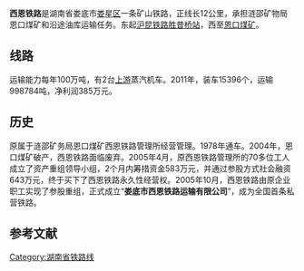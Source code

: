 '''西恩铁路'''是湖南省娄底市[[娄星区|娄星区]]一条矿山铁路，正线长12公里，承担涟邵矿物局恩口煤矿和沿途油库运输任务。东起[[沪昆铁路|沪昆铁路]][[胜昔桥站|胜昔桥站]]，西至[[恩口煤矿|恩口煤矿]]。

==线路==
运输能力每年100万吨，有2台[[上游型蒸汽机车|上游]]蒸汽机车。2011年，装车15396个，运输998784吨，净利润385万元。
==历史==
原属于涟邵矿务局恩口煤矿西恩铁路管理所经营管理。1978年通车。2004年，恩口煤矿破产，西恩铁路面临废弃。2005年4月，原西恩铁路管理所的70多位工人成立了资产重组领导小组，2个月内筹措资金583万元，并通过参股方式社会融资643万元，终于买下了西恩铁路永久性经营权。2005年10月，西恩铁路由原企业职工实现了参股重组，正式成立“'''娄底市西恩铁路运输有限公司'''”，成为全国首条私营铁路。{{RefTag|1=[http://news.sina.com.cn/o/2007-03-26/035411493705s.shtml 《三湘都市报》2007年3月16日：“路•重生”]}}

==参考文献==
{{ReflistH}}
{{RefFoot}}
{{ReflistF}}
{{中国铁路}}
[[Category:湖南省铁路线|Category:湖南省铁路线]]